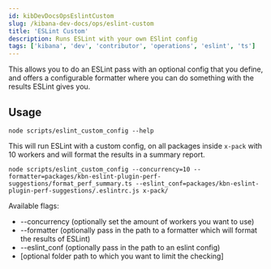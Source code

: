 ```yaml
---
id: kibDevDocsOpsEslintCustom
slug: /kibana-dev-docs/ops/eslint-custom
title: 'ESLint Custom'
description: Runs ESLint with your own ESlint config
tags: ['kibana', 'dev', 'contributor', 'operations', 'eslint', 'ts']
---
```


This allows you to do an ESLint pass with an optional config that you define, and offers a configurable formatter where you can do something with the results ESLint gives you.

## Usage

```
node scripts/eslint_custom_config --help
```

This will run ESLint with a custom config, on all packages inside `x-pack` with 10 workers and will format the results in a summary report.

```
node scripts/eslint_custom_config --concurrency=10 --formatter=packages/kbn-eslint-plugin-perf-suggestions/format_perf_summary.ts --eslint_conf=packages/kbn-eslint-plugin-perf-suggestions/.eslintrc.js x-pack/
```

Available flags:

- --concurrency (optionally set the amount of workers you want to use)
- --formatter (optionally pass in the path to a formatter which will format the results of ESLint)
- --eslint_conf (optionally pass in the path to an eslint config)
- [optional folder path to which you want to limit the checking]
